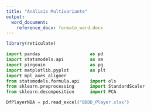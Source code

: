 ```yaml
---
title: "Análisis Multivariante"
output: 
  word_document:
    reference_docx: formato_word.docx
---
```


```r
library(reticulate)

```

```python
import pandas                   as pd
import statsmodels.api          as sm
import pingouin                 as pg
import matplotlib.pyplot        as plt
import mpl_axes_aligner
from statsmodels.formula.api    import ols
from sklearn.preprocessing      import StandardScaler
from sklearn.decomposition      import PCA

DfPlayerNBA = pd.read_excel("BBDD_Player.xlsx")

```


